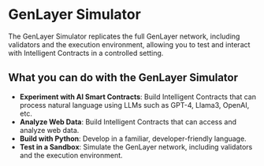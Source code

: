 # GenLayer Simulator

The GenLayer Simulator replicates the full GenLayer network, including validators and the execution environment, allowing you to test and interact with Intelligent Contracts in a controlled setting.

## What you can do with the GenLayer Simulator

- **Experiment with AI Smart Contracts**: Build Intelligent Contracts that can process natural language using LLMs such as GPT-4, Llama3, OpenAI, etc.
- **Analyze Web Data**: Build Intelligent Contracts that can access and analyze web data.
- **Build with Python**: Develop in a familiar, developer-friendly language.
- **Test in a Sandbox**: Simulate the GenLayer network, including validators and the execution environment.


<Cards>
  <Card title="Getting Started" href="/simulator/installation" />

  <Card title="Usage and Interaction" href="/simulator/usage-and-interaction"/>
  <Card title="Intelligent Contract Syntax" href="/simulator/usage-and-interaction"/>
  <Card  title="Use Cases" href="/simulator/use-cases" />
  <Card  title="Limitation" href="/simulator/limitations" />
</Cards>
